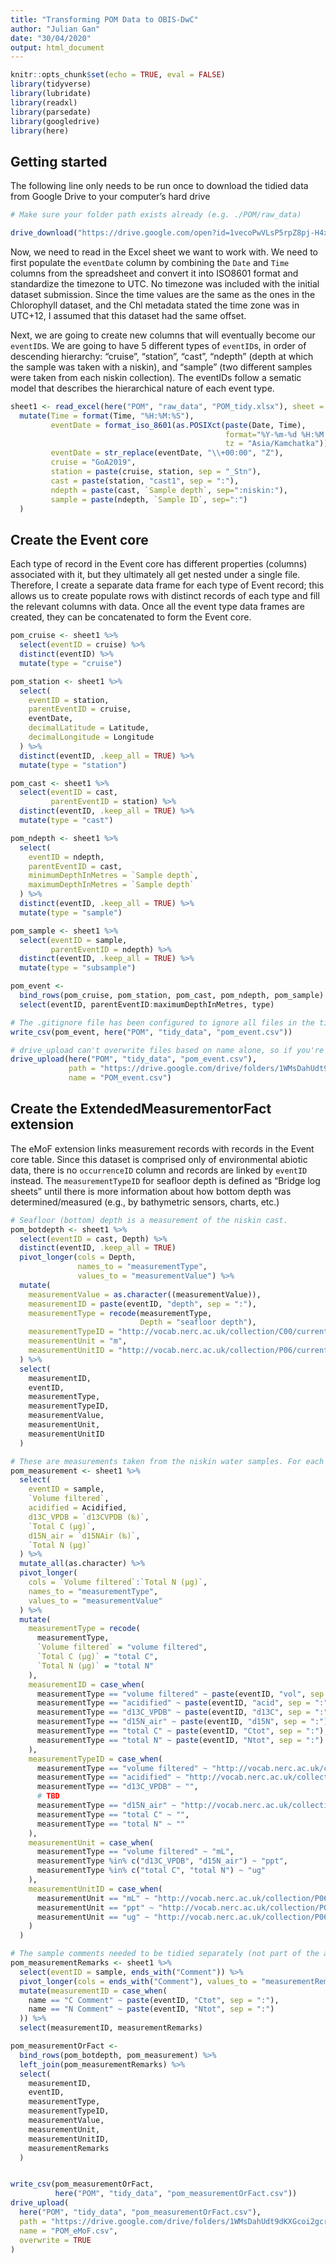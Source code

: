 ```yaml
---
title: "Transforming POM Data to OBIS-DwC"
author: "Julian Gan"
date: "30/04/2020"
output: html_document
---
```


```r
knitr::opts_chunk$set(echo = TRUE, eval = FALSE)
library(tidyverse)
library(lubridate)
library(readxl)
library(parsedate)
library(googledrive)
library(here)
```

## Getting started

The following line only needs to be run once to download the tidied data from Google Drive to your computer's hard drive

```r
# Make sure your folder path exists already (e.g. ./POM/raw_data)

drive_download("https://drive.google.com/open?id=1vecoPwVLsP5rpZ8pj-H4xjOld4otCD7O", path = here("POM", "raw_data", "POM_tidy.xlsx"))
```

Now, we need to read in the Excel sheet we want to work with. We need to first populate the `eventDate` column by combining the `Date` and `Time` columns from the spreadsheet and convert it into ISO8601 format and standardize the timezone to UTC. No timezone was included with the initial dataset submission. Since the time values are the same as the ones in the Chlorophyll dataset, and the Chl metadata stated the time zone was in UTC+12, I assumed that this dataset had the same offset.

Next, we are going to create new columns that will eventually become our `eventID`s. We are going to have 5 different types of `eventID`s, in order of descending hierarchy: "cruise", "station", "cast", "ndepth" (depth at which the sample was taken with a niskin), and "sample" (two different samples were taken from each niskin collection). The eventIDs follow a sematic model that describes the hierarchical nature of each event type.

```r
sheet1 <- read_excel(here("POM", "raw_data", "POM_tidy.xlsx"), sheet = "Sheet1") %>%
  mutate(Time = format(Time, "%H:%M:%S"),
         eventDate = format_iso_8601(as.POSIXct(paste(Date, Time),
                                                format="%Y-%m-%d %H:%M:%S",
                                                tz = "Asia/Kamchatka")), 
         eventDate = str_replace(eventDate, "\\+00:00", "Z"),
         cruise = "GoA2019",
         station = paste(cruise, station, sep = "_Stn"),
         cast = paste(station, "cast1", sep = ":"),
         ndepth = paste(cast, `Sample depth`, sep=":niskin:"),
         sample = paste(ndepth, `Sample ID`, sep=":")
  )
```

## Create the Event core

Each type of record in the Event core has different properties (columns) associated with it, but they ultimately all get nested under a single file. Therefore, I create a separate data frame for each type of Event record; this allows us to create populate rows with distinct records of each type and fill the relevant columns with data. Once all the event type data frames are created, they can be concatenated to form the Event core.

```r
pom_cruise <- sheet1 %>%
  select(eventID = cruise) %>%
  distinct(eventID) %>%
  mutate(type = "cruise")

pom_station <- sheet1 %>%
  select(
    eventID = station,
    parentEventID = cruise,
    eventDate,
    decimalLatitude = Latitude,
    decimalLongitude = Longitude
  ) %>%
  distinct(eventID, .keep_all = TRUE) %>%
  mutate(type = "station")

pom_cast <- sheet1 %>%
  select(eventID = cast,
         parentEventID = station) %>%
  distinct(eventID, .keep_all = TRUE) %>%
  mutate(type = "cast")

pom_ndepth <- sheet1 %>%
  select(
    eventID = ndepth,
    parentEventID = cast,
    minimumDepthInMetres = `Sample depth`,
    maximumDepthInMetres = `Sample depth`
  ) %>%
  distinct(eventID, .keep_all = TRUE) %>%
  mutate(type = "sample")

pom_sample <- sheet1 %>%
  select(eventID = sample,
         parentEventID = ndepth) %>%
  distinct(eventID, .keep_all = TRUE) %>%
  mutate(type = "subsample")

pom_event <-
  bind_rows(pom_cruise, pom_station, pom_cast, pom_ndepth, pom_sample) %>%
  select(eventID, parentEventID:maximumDepthInMetres, type)

# The .gitignore file has been configured to ignore all files in the tidy_data folder so no data gets pushed to the Git repository.
write_csv(pom_event, here("POM", "tidy_data", "pom_event.csv"))

# drive_upload can't overwrite files based on name alone, so if you're re-running this script after creating the first file, make sure to delete the older version from Google Drive.
drive_upload(here("POM", "tidy_data", "pom_event.csv"),
             path = "https://drive.google.com/drive/folders/1WMsDahUdt9dKXGcoi2gcrjNmpGBgHOSB",
             name = "POM_event.csv")
```

## Create the ExtendedMeasurementorFact extension

The eMoF extension links measurement records with records in the Event core table. Since this dataset is comprised only of environmental abiotic data, there is no `occurrenceID` column and records are linked by `eventID` instead. The `measurementTypeID` for seafloor depth is defined as "Bridge log sheets" until there is more information about how bottom depth was determined/measured (e.g., by bathymetric sensors, charts, etc.)

```r
# Seafloor (bottom) depth is a measurement of the niskin cast.
pom_botdepth <- sheet1 %>%
  select(eventID = cast, Depth) %>%
  distinct(eventID, .keep_all = TRUE)
  pivot_longer(cols = Depth,
               names_to = "measurementType",
               values_to = "measurementValue") %>%
  mutate(
    measurementValue = as.character((measurementValue)),
    measurementID = paste(eventID, "depth", sep = ":"),
    measurementType = recode(measurementType,
                             Depth = "seafloor depth"),
    measurementTypeID = "http://vocab.nerc.ac.uk/collection/C00/current/BRIDGE/",
    measurementUnit = "m",
    measurementUnitID = "http://vocab.nerc.ac.uk/collection/P06/current/ULAA/"
  ) %>%
  select(
    measurementID,
    eventID,
    measurementType,
    measurementTypeID,
    measurementValue,
    measurementUnit,
    measurementUnitID
  )

# These are measurements taken from the niskin water samples. For each niskin collection, two samples were processed; one sample was acidified, and the other was  Some `measurementTypeIDs` were left blank ("") because I could not find any appropriate NERC vocab based on the current information available.
pom_measurement <- sheet1 %>%
  select(
    eventID = sample,
    `Volume filtered`,
    acidified = Acidified,
    d13C_VPDB = `d13CVPDB (‰)`,
    `Total C (µg)`,
    d15N_air = `d15NAir (‰)`,
    `Total N (µg)`
  ) %>%
  mutate_all(as.character) %>%
  pivot_longer(
    cols = `Volume filtered`:`Total N (µg)`,
    names_to = "measurementType",
    values_to = "measurementValue"
  ) %>%
  mutate(
    measurementType = recode(
      measurementType,
      `Volume filtered` = "volume filtered",
      `Total C (µg)` = "total C",
      `Total N (µg)` = "total N"
    ),
    measurementID = case_when(
      measurementType == "volume filtered" ~ paste(eventID, "vol", sep = ":"),
      measurementType == "acidified" ~ paste(eventID, "acid", sep = ":"),
      measurementType == "d13C_VPDB" ~ paste(eventID, "d13C", sep = ":"),
      measurementType == "d15N_air" ~ paste(eventID, "d15N", sep = ":"),
      measurementType == "total C" ~ paste(eventID, "Ctot", sep = ":"),
      measurementType == "total N" ~ paste(eventID, "Ntot", sep = ":")
    ),
    measurementTypeID = case_when(
      measurementType == "volume filtered" ~ "http://vocab.nerc.ac.uk/collection/S03/current/S0393/",
      measurementType == "acidified" ~ "http://vocab.nerc.ac.uk/collection/S03/current/S0366",
      measurementType == "d13C_VPDB" ~ "",
      # TBD
      measurementType == "d15N_air" ~ "http://vocab.nerc.ac.uk/collection/P01/current/D15NMTP1/",
      measurementType == "total C" ~ "",
      measurementType == "total N" ~ ""
    ),
    measurementUnit = case_when(
      measurementType == "volume filtered" ~ "mL",
      measurementType %in% c("d13C_VPDB", "d15N_air") ~ "ppt",
      measurementType %in% c("total C", "total N") ~ "ug"
    ),
    measurementUnitID = case_when(
      measurementUnit == "mL" ~ "http://vocab.nerc.ac.uk/collection/P06/current/VVML/",
      measurementUnit == "ppt" ~ "http://vocab.nerc.ac.uk/collection/P06/current/UPPT/",
      measurementUnit == "ug" ~ "http://vocab.nerc.ac.uk/collection/P06/current/UGUG/"
    )
  )

# The sample comments needed to be tidied separately (not part of the above pipe sequence) because they belong in the measurementRemarks column. I need to recreate measurementID so that the two data frames can be joined.
pom_measurementRemarks <- sheet1 %>%
  select(eventID = sample, ends_with("Comment")) %>%
  pivot_longer(cols = ends_with("Comment"), values_to = "measurementRemarks") %>%
  mutate(measurementID = case_when(
    name == "C Comment" ~ paste(eventID, "Ctot", sep = ":"),
    name == "N Comment" ~ paste(eventID, "Ntot", sep = ":")
  )) %>%
  select(measurementID, measurementRemarks)

pom_measurementOrFact <-
  bind_rows(pom_botdepth, pom_measurement) %>%
  left_join(pom_measurementRemarks) %>%
  select(
    measurementID,
    eventID,
    measurementType,
    measurementTypeID,
    measurementValue,
    measurementUnit,
    measurementUnitID,
    measurementRemarks
  )


write_csv(pom_measurementOrFact,
          here("POM", "tidy_data", "pom_measurementOrFact.csv"))
drive_upload(
  here("POM", "tidy_data", "pom_measurementOrFact.csv"),
  path = "https://drive.google.com/drive/folders/1WMsDahUdt9dKXGcoi2gcrjNmpGBgHOSB",
  name = "POM_eMoF.csv",
  overwrite = TRUE
)
```

